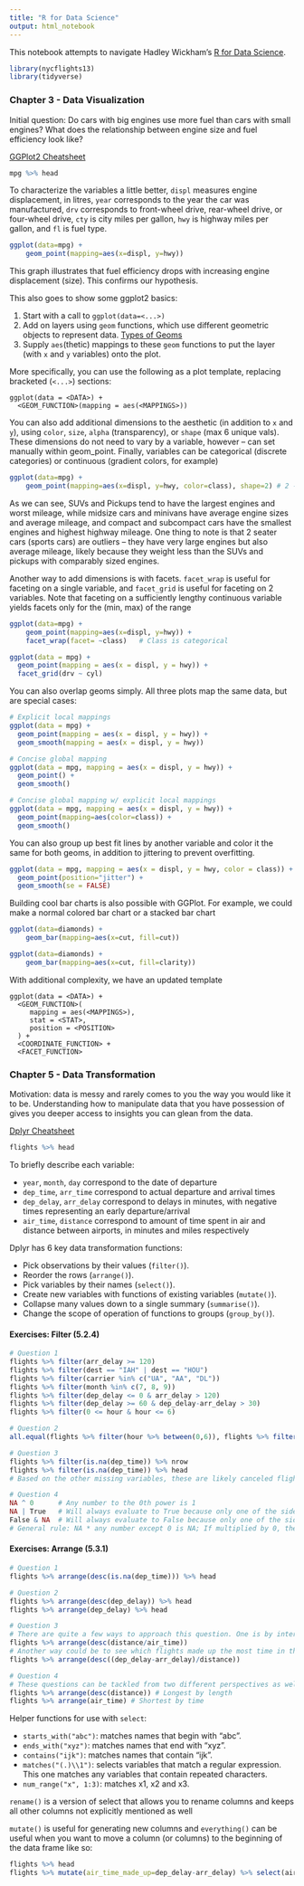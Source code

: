 ```yaml
---
title: "R for Data Science"
output: html_notebook
---
```


This notebook attempts to navigate Hadley Wickham's [R for Data Science](http://r4ds.had.co.nz/index.html).
```r
library(nycflights13)
library(tidyverse)
```


### Chapter 3 - Data Visualization
Initial question: Do cars with big engines use more fuel than cars with small engines? What does the relationship between engine size and fuel efficiency look like? 

[GGPlot2 Cheatsheet](http://rstudio.com/cheatsheets)

```r
mpg %>% head
```
To characterize the variables a little better, `displ` measures engine displacement, in litres, `year` corresponds to the year the car was manufactured, `drv` corresponds to front-wheel drive, rear-wheel drive, or four-wheel drive, `cty` is city miles per gallon, `hwy` is highway miles per gallon, and `fl` is fuel type.

```r
ggplot(data=mpg) + 
    geom_point(mapping=aes(x=displ, y=hwy))
```
This graph illustrates that fuel efficiency drops with increasing engine displacement (size). This confirms our hypothesis.

This also goes to show some ggplot2 basics:

1. Start with a call to `ggplot(data=<...>)`
2. Add on layers using `geom` functions, which use different geometric objects to represent data. [Types of Geoms](http://sape.inf.usi.ch/quick-reference/ggplot2/geom)
3. Supply `aes`(thetic) mappings to these `geom` functions to put the layer (with `x` and `y` variables) onto the plot.

More specifically, you can use the following as a plot template, replacing bracketed (`<...>`) sections: 
```
ggplot(data = <DATA>) + 
  <GEOM_FUNCTION>(mapping = aes(<MAPPINGS>))
```
You can also add additional dimensions to the aesthetic (in addition to `x` and `y`), using `color`, `size`, `alpha` (transparency), or `shape` (max 6 unique vals). These dimensions do not need to vary by a variable, however -- can set manually within geom_point. Finally, variables can be categorical (discrete categories) or continuous (gradient colors, for example)
```r
ggplot(data=mpg) + 
    geom_point(mapping=aes(x=displ, y=hwy, color=class), shape=2) # 2 -> Open triangle
```
As we can see, SUVs and Pickups tend to have the largest engines and worst mileage, while midsize cars and minivans have average engine sizes and average mileage, and compact and subcompact cars have the smallest engines and highest highway mileage. One thing to note is that 2 seater cars (sports cars) are outliers -- they have very large engines but also average mileage, likely because they weight less than the SUVs and pickups with comparably sized engines.

Another way to add dimensions is with facets. `facet_wrap` is useful for faceting on a single variable, and `facet_grid` is useful for faceting on 2 variables. Note that faceting on a sufficiently lengthy continuous variable yields facets only for the (min, max) of the range
```r
ggplot(data=mpg) + 
    geom_point(mapping=aes(x=displ, y=hwy)) +
    facet_wrap(facet= ~class)   # Class is categorical

ggplot(data = mpg) + 
  geom_point(mapping = aes(x = displ, y = hwy)) + 
  facet_grid(drv ~ cyl)
```

You can also overlap geoms simply. All three plots map the same data, but are special cases:
```r
# Explicit local mappings
ggplot(data = mpg) + 
  geom_point(mapping = aes(x = displ, y = hwy)) +
  geom_smooth(mapping = aes(x = displ, y = hwy))

# Concise global mapping
ggplot(data = mpg, mapping = aes(x = displ, y = hwy)) + 
  geom_point() + 
  geom_smooth()

# Concise global mapping w/ explicit local mappings
ggplot(data = mpg, mapping = aes(x = displ, y = hwy)) + 
  geom_point(mapping=aes(color=class)) + 
  geom_smooth()
```

You can also group up best fit lines by another variable and color it the same for both geoms, in addition to jittering to prevent overfitting.
```r
ggplot(data = mpg, mapping = aes(x = displ, y = hwy, color = class)) + 
  geom_point(position="jitter") + 
  geom_smooth(se = FALSE)
```

Building cool bar charts is also possible with GGPlot. For example, we could make a normal colored bar chart or a stacked bar chart
```r
ggplot(data=diamonds) + 
    geom_bar(mapping=aes(x=cut, fill=cut))

ggplot(data=diamonds) + 
    geom_bar(mapping=aes(x=cut, fill=clarity))
```

With additional complexity, we have an updated template
```  
ggplot(data = <DATA>) +  
  <GEOM_FUNCTION>(  
     mapping = aes(<MAPPINGS>),  
     stat = <STAT>,   
     position = <POSITION>  
  ) +  
  <COORDINATE_FUNCTION> +  
  <FACET_FUNCTION>  
```

### Chapter 5 - Data Transformation
Motivation: data is messy and rarely comes to you the way you would like it to be. Understanding how to manipulate data that you have possession of gives you deeper access to insights you can glean from the data.

[Dplyr Cheatsheet](http://rstudio.com/cheatsheets)

```r
flights %>% head
```

To briefly describe each variable:  

- `year`, `month`, `day` correspond to the date of departure  
- `dep_time`, `arr_time` correspond to actual departure and arrival times  
- `dep_delay`, `arr_delay` correspond to delays in minutes, with negative times representing an early departure/arrival  
- `air_time`, `distance` correspond to amount of time spent in air and distance between airports, in minutes and miles respectively

Dplyr has 6 key data transformation functions:  

- Pick observations by their values (`filter()`).  
- Reorder the rows (`arrange()`).  
- Pick variables by their names (`select()`).  
- Create new variables with functions of existing variables (`mutate()`).  
- Collapse many values down to a single summary (`summarise()`).  
- Change the scope of operation of functions to groups (`group_by()`).  

#### Exercises: Filter (5.2.4)
```r
# Question 1
flights %>% filter(arr_delay >= 120)
flights %>% filter(dest == "IAH" | dest == "HOU")
flights %>% filter(carrier %in% c("UA", "AA", "DL"))
flights %>% filter(month %in% c(7, 8, 9))
flights %>% filter(dep_delay <= 0 & arr_delay > 120)
flights %>% filter(dep_delay >= 60 & dep_delay-arr_delay > 30)
flights %>% filter(0 <= hour & hour <= 6)

# Question 2
all.equal(flights %>% filter(hour %>% between(0,6)), flights %>% filter(0 <= hour & hour <= 6))

# Question 3
flights %>% filter(is.na(dep_time)) %>% nrow
flights %>% filter(is.na(dep_time)) %>% head
# Based on the other missing variables, these are likely canceled flights that never took off

# Question 4
NA ^ 0      # Any number to the 0th power is 1
NA | True   # Will always evaluate to True because only one of the sides needs to be True
False & NA  # Will always evaluate to False because only one of the sides needs to be False
# General rule: NA * any number except 0 is NA; If multiplied by 0, the product will always be 0
```

#### Exercises: Arrange (5.3.1)
```r
# Question 1
flights %>% arrange(desc(is.na(dep_time))) %>% head

# Question 2
flights %>% arrange(desc(dep_delay)) %>% head
flights %>% arrange(dep_delay) %>% head

# Question 3
# There are quite a few ways to approach this question. One is by interpreting fastest to mean pure velocity (time in air/distance)
flights %>% arrange(desc(distance/air_time)) 
# Another way could be to see which flights made up the most time in the air, proportional to distance - this yields interesting results, and one explanation could be that the carrier is including consistent delays in its scheduled departure and arrival time
flights %>% arrange(desc((dep_delay-arr_delay)/distance))

# Question 4
# These questions can be tackled from two different perspectives as well -- length in terms of distance? Or length in terms of time?
flights %>% arrange(desc(distance)) # Longest by length
flights %>% arrange(air_time) # Shortest by time
```

Helper functions for use with `select`:  

- `starts_with("abc")`: matches names that begin with “abc”.
- `ends_with("xyz")`: matches names that end with “xyz”.
- `contains("ijk")`: matches names that contain “ijk”.
- `matches("(.)\\1")`: selects variables that match a regular expression. This one matches any variables that contain repeated characters.
- `num_range("x", 1:3)`: matches x1, x2 and x3.

`rename()` is a version of select that allows you to rename columns and keeps all other columns not explicitly mentioned as well

`mutate()` is useful for generating new columns and `everything()` can be useful when you want to move a column (or columns) to the beginning of the data frame like so:
```r
flights %>% head
flights %>% mutate(air_time_made_up=dep_delay-arr_delay) %>% select(air_time_made_up, everything()) %>% head
```

